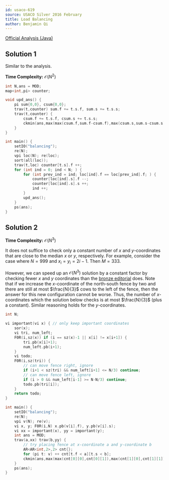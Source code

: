 ```yaml
---
id: usaco-619
source: USACO Silver 2016 February
title: Load Balancing
author: Benjamin Qi
---
```


[Official Analysis (Java)](http://www.usaco.org/current/data/sol_balancing_silver_feb16.html)

## Solution 1

Similar to the analysis.

**Time Complexity:** $\mathcal{O}(N^2)$

```cpp
int N,ans = MOD;
map<int,pi> counter;

void upd_ans() {
	pi sum{0,0}, csum{0,0};
	trav(t,counter) sum.f += t.s.f, sum.s += t.s.s;
	trav(t,counter) {
		csum.f += t.s.f, csum.s += t.s.s;
		ckmin(ans,max(max(csum.f,sum.f-csum.f),max(csum.s,sum.s-csum.s)));
	}
}

int main() {
	setIO("balancing"); 
	re(N);
	vpi loc(N); re(loc);
	sort(all(loc));
	trav(t,loc) counter[t.s].f ++;
	for (int ind = 0; ind < N; ) {
		for (int prev_ind = ind; loc[ind].f == loc[prev_ind].f; ) {
			counter[loc[ind].s].f --;
			counter[loc[ind].s].s ++;
			ind ++;
		}
		upd_ans();
	}
	ps(ans);
}
```

## Solution 2

**Time Complexity:** $\mathcal{O}(N^3)$

It does not suffice to check only a constant number of $x$ and $y$-coordinates that are close to the median $x$ or $y$, respectively. For example, consider the case where $N=999$ and $x_i=y_i=2i-1$. Then $M=333$.

However, we can speed up an $\mathcal{O}(N^3)$ solution by a constant factor by checking fewer $x$ and $y$ coordinates than the [bronze editorial](http://www.usaco.org/current/data/sol_balancing_bronze_feb16.html) does. Note that if we increase the $x$-coordinate of the north-south fence by two and there are still at most $\frac{N}{3}$ cows to the left of the fence, then the answer for this new configuration cannot be worse. Thus, the number of $x$-coordinates which the solution below checks is at most $\frac{N}{3}$ (plus a constant). Similar reasoning holds for the $y$-coordinates.

```cpp
int N;

vi important(vi x) { // only keep important coordinates
	sor(x);
	vi tri, num_left;
	F0R(i,sz(x)) if (i == sz(x)-1 || x[i] != x[i+1]) {
		tri.pb(x[i]+1);
		num_left.pb(i+1);
	}
	vi todo;
	F0R(i,sz(tri)) {
		// can move fence right, ignore
		if (i+1 < sz(tri) && num_left[i+1] <= N/3) continue; 
		// can move fence left, ignore
		if (i > 0 && num_left[i-1] >= N-N/3) continue;
		todo.pb(tri[i]);
	}
	return todo;
}

int main() {
	setIO("balancing");
	re(N);
	vpi v(N); re(v);
	vi x, y; F0R(i,N) x.pb(v[i].f), y.pb(v[i].s);
	vi xx = important(x), yy = important(y);
	int ans = MOD;
	trav(a,xx) trav(b,yy) { 
		// try placing fence at x-coordinate a and y-coordinate b
		AR<AR<int,2>,2> cnt{};
		for (pi t: v) ++ cnt[t.f < a][t.s < b];
		ckmin(ans,max(max(cnt[0][0],cnt[0][1]),max(cnt[1][0],cnt[1][1])));
	}
	ps(ans);
}
```